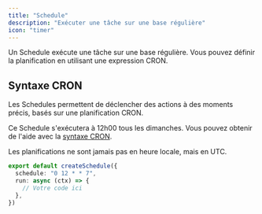 ```yaml
---
title: "Schedule"
description: "Exécuter une tâche sur une base régulière"
icon: "timer"
---
```


Un Schedule exécute une tâche sur une base régulière. Vous pouvez définir la planification en utilisant une expression CRON.

## Syntaxe CRON

Les Schedules permettent de déclencher des actions à des moments précis, basés sur une planification CRON.

Ce Schedule s'exécutera à 12h00 tous les dimanches. Vous pouvez obtenir de l'aide avec la [syntaxe CRON](https://crontab.guru/#0_12_*_*_7).

<Note>Les planifications ne sont jamais pas en heure locale, mais en UTC.</Note>

```typescript
export default createSchedule({
  schedule: "0 12 * * 7",
  run: async (ctx) => {
    // Votre code ici
  },
})
```
